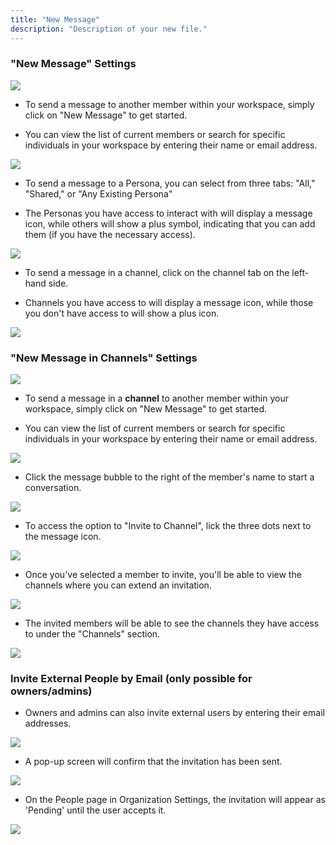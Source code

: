 ```yaml
---
title: "New Message"
description: "Description of your new file."
---
```


### **"New Message" Settings**

![](/Screenshot2025-02-03at3.12.06PM.png)

* To send a message to another member within your workspace, simply click on "New Message" to get started.

* You can view the list of current members or search for specific individuals in your workspace by entering their name or email address.

![](/MyAI-AICreated@3x\(19\).png)

* To send a message to a Persona, you can select from three tabs: "All," "Shared," or "Any Existing Persona"

* The Personas you have access to interact with will display a message icon, while others will show a plus symbol, indicating that you can add them (if you have the necessary access).

![](/MyAI-AICreated@3x\(18\).png)

* To send a message in a channel, click on the channel tab on the left-hand side.

* Channels you have access to will display a message icon, while those you don't have access to will show a plus icon.

![](/MyAI-AICreated@3x\(20\).png)

### **"New Message in Channels" Settings**

![](/Screenshot2025-02-03at3.12.06PM.png)

* To send a message in a **channel** to another member within your workspace, simply click on "New Message" to get started.

* You can view the list of current members or search for specific individuals in your workspace by entering their name or email address.

![](/MyAI-AICreated@3x\(27\).png)

* Click the message bubble to the right of the member's name to start a conversation.

![](/Screenshot2025-02-19at9.51.44AM.png)

* To access the option to "Invite to Channel", lick the three dots next to the message icon.

![](/MyAI-AICreated@3x\(22\).png)

* Once you've selected a member to invite, you'll be able to view the channels where you can extend an invitation.

![](/MyAI-AICreated@3x\(23\).png)

* The invited members will be able to see the channels they have access to under the "Channels" section.

![](/MyAI-AICreated@3x\(24\).png)

### **Invite External People by Email (only possible for owners/admins)**

* Owners and admins can also invite external users by entering their email addresses.

![](/MyAI-AICreated@3x\(25\).png)

* A pop-up screen will confirm that the invitation has been sent.

![](/MyAI-AICreated@3x\(26\).png)

* On the People page in Organization Settings, the invitation will appear as 'Pending' until the user accepts it.

![](/Settings-accountsettings\(2\).png)
